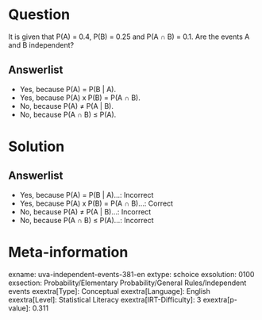 Question
========

It is given that P(A) = 0.4, P(B) = 0.25 and P(A ∩ B) = 0.1. Are the events A and B independent?

Answerlist
----------

* Yes, because P(A) = P(B | A).
* Yes, because P(A) x P(B) = P(A ∩ B).
* No, because P(A) ≠ P(A | B).
* No, because P(A ∩ B) ≤ P(A).

Solution
========

Answerlist
----------

* Yes, because P(A) = P(B | A)...: Incorrect
* Yes, because P(A) x P(B) = P(A ∩ B)...: Correct
* No, because P(A) ≠ P(A | B)...: Incorrect
* No, because P(A ∩ B) ≤ P(A)...: Incorrect

Meta-information
================
exname: uva-independent-events-381-en
extype: schoice
exsolution: 0100
exsection: Probability/Elementary Probability/General Rules/Independent events
exextra[Type]: Conceptual
exextra[Language]: English
exextra[Level]: Statistical Literacy
exextra[IRT-Difficulty]: 3
exextra[p-value]: 0.311
